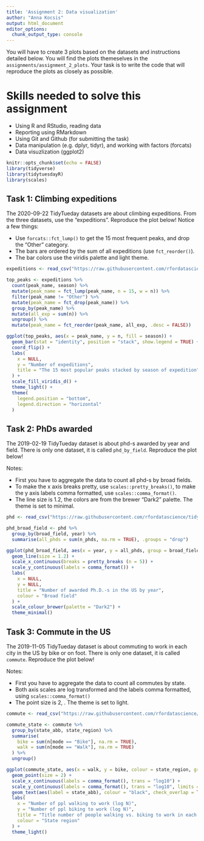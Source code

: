 ```yaml
---
title: 'Assignment 2: Data visualization'
author: "Anna Kocsis"
output: html_document
editor_options: 
  chunk_output_type: console
---
```


You will have to create 3 plots based on the datasets and instructions detailed below. You will find the plots themeselves in the `assignments/assignment_2_plots`. Your task is to write the code that will reproduce the plots as closely as possible.

# Skills needed to solve this assignment

-   Using R and RStudio, reading data
-   Reporting using RMarkdown
-   Using Git and Github (for submitting the task)
-   Data manipulation (e.g. dplyr, tidyr), and working with factors (forcats)
-   Data visuzlization (ggplot2)

```r
knitr::opts_chunk$set(echo = FALSE)
library(tidyverse)
library(tidytuesdayR)
library(scales)
```

## Task 1: Climbing expeditions

The 2020-09-22 TidyTueday datasets are about climbing expeditions. From the three datasets, use the "expeditions". Reproduce the plot below! Notice a few things:

-   Use `forcats::fct_lump()` to get the 15 most frequent peaks, and drop the "Other" category.
-   The bars are ordered by the sum of all expeditions (use `fct_reorder()`).
-   The bar colors use the viridis palette and light theme.

```r
expeditions <- read_csv("https://raw.githubusercontent.com/rfordatascience/tidytuesday/refs/heads/main/data/2020/2020-09-22/expeditions.csv")

top_peaks <- expeditions %>%
  count(peak_name, season) %>%
  mutate(peak_name = fct_lump(peak_name, n = 15, w = n)) %>%
  filter(peak_name != "Other") %>%
  mutate(peak_name = fct_drop(peak_name)) %>%
  group_by(peak_name) %>%
  mutate(all_exp = sum(n)) %>%
  ungroup() %>%
  mutate(peak_name = fct_reorder(peak_name, all_exp, .desc = FALSE))

ggplot(top_peaks, aes(x = peak_name, y = n, fill = season)) +
  geom_bar(stat = "identity", position = "stack", show.legend = TRUE) +
  coord_flip() +
  labs(
    x = NULL,
    y = "Number of expeditions",
    title = "The 15 most popular peaks stacked by season of expedition"
  ) +
  scale_fill_viridis_d() +
  theme_light() +
  theme(
    legend.position = "bottom",
    legend.direction = "horizontal"
  )
```

## Task 2: PhDs awarded

The 2019-02-19 TidyTueday dataset is about phd-s awarded by year and field. There is only one dataset, it is called `phd_by_field`. Reproduce the plot below!

Notes:

-   First you have to aggregate the data to count all phd-s by broad fields.
-   To make the x axis breaks pretty, use `scales::pretty_breaks()`, to make the y axis labels comma formatted, use `scales::comma_format()`.
-   The line size is 1.2, the colors are from the brewer "Dark2" palette. The theme is set to minimal.

```r
phd <- read_csv("https://raw.githubusercontent.com/rfordatascience/tidytuesday/refs/heads/main/data/2019/2019-02-19/phd_by_field.csv")

phd_broad_field <- phd %>%
  group_by(broad_field, year) %>%
  summarise(all_phds = sum(n_phds, na.rm = TRUE), .groups = "drop")

ggplot(phd_broad_field, aes(x = year, y = all_phds, group = broad_field, colour = broad_field)) +
  geom_line(size = 1.2) +
  scale_x_continuous(breaks = pretty_breaks (n = 5)) +
  scale_y_continuous(labels = comma_format()) +
  labs(
    x = NULL,
    y = NULL,
    title = "Number of awarded Ph.D.-s in the US by year",
    colour = "Broad field"
  ) +
  scale_colour_brewer(palette = "Dark2") +
  theme_minimal()
```

## Task 3: Commute in the US

The 2019-11-05 TidyTueday dataset is about commuting to work in each city in the US by bike or on foot. There is only one dataset, it is called `commute`. Reproduce the plot below!

Notes:

-   First you have to aggregate the data to count all commutes by state.
-   Both axis scales are log transformed and the labels comma formatted, using `scales::comma_format()`
-   The point size is 2, . The theme is set to light.

```r
commute <- read_csv("https://raw.githubusercontent.com/rfordatascience/tidytuesday/refs/heads/main/data/2019/2019-11-05/commute.csv")

commute_state <- commute %>%
  group_by(state_abb, state_region) %>%
  summarise(
    bike = sum(n[mode == "Bike"], na.rm = TRUE),
    walk = sum(n[mode == "Walk"], na.rm = TRUE)
  ) %>%
  ungroup()

ggplot(commute_state, aes(x = walk, y = bike, colour = state_region, group = state_region)) +
  geom_point(size = 2) +
  scale_x_continuous(labels = comma_format(), trans = "log10") +
  scale_y_continuous(labels = comma_format(), trans = "log10", limits = c(20, NA)) +
  geom_text(aes(label = state_abb), colour = "black", check_overlap = TRUE) +
  labs(
    x = "Number of ppl walking to work (log N)",
    y = "Number of ppl biking to work (log N)",
    title = "Title number of people walking vs. biking to work in each USA state",
    colour = "State region"
  ) +
  theme_light()
```
